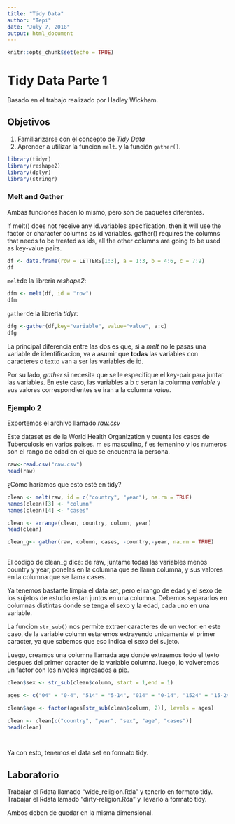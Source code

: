 ```yaml
---
title: "Tidy Data"
author: "Tepi"
date: "July 7, 2018"
output: html_document
---
```


```r
knitr::opts_chunk$set(echo = TRUE)
```

# Tidy Data Parte 1 

Basado en el trabajo realizado por Hadley Wickham.

## Objetivos 

1. Familiarizarse con el concepto de *Tidy Data*
2. Aprender a utilizar la funcion ```melt```. y la función ```gather()```.





```r
library(tidyr)
library(reshape2)
library(dplyr)
library(stringr)
```


### Melt and Gather

Ambas funciones hacen lo mismo, pero son de paquetes diferentes.

if melt() does not receive any id.variables specification, then it will use the factor or character columns as id variables. gather() requires the columns that needs to be treated as ids, all the other columns are going to be used as key-value pairs.

```r

df <- data.frame(row = LETTERS[1:3], a = 1:3, b = 4:6, c = 7:9)
df

```

```melt```de la libreria *reshape2*:

```r
dfm <- melt(df, id = "row")
dfm
```

```gather```de la libreria *tidyr*:
```r
dfg <-gather(df,key="variable", value="value", a:c)
dfg
```

La principal diferencia entre las dos es que, si a *melt* no le pasas una variable de identificacion, va a asumir que **todas** las variables con caracteres o texto van a ser las variables de id. 

Por su lado, *gather* si necesita que se le especifique el key-pair para juntar las variables. En este caso, las variables a b c seran la columna *variable* y sus valores correspondientes se iran a la columna *value*.

### Ejemplo 2

Exportemos el archivo llamado *raw.csv* 

Este dataset es de la World Health Organization y cuenta los casos de Tuberculosis en varios paises. m es masculino, f es femenino y los numeros son el rango de edad en el que se encuentra la persona.



```r
raw<-read.csv("raw.csv")
head(raw)

```

¿Cómo haríamos que esto esté en tidy?

```r
clean <- melt(raw, id = c("country", "year"), na.rm = TRUE)
names(clean)[3] <- "column"
names(clean)[4] <- "cases"

clean <- arrange(clean, country, column, year)
head(clean)

```


```r
clean_g<- gather(raw, column, cases, -country,-year, na.rm = TRUE) 
                 
```

El codigo de clean_g dice: de raw, juntame todas las variables menos country y year, ponelas en la columna que se llama columna, y sus valores en la columna que se llama cases.

Ya tenemos bastante limpia el data set, pero el rango de edad y el sexo de los sujetos de estudio estan juntos en una columna. Debemos separarlos en columnas distintas donde se tenga el sexo y la edad, cada uno en una variable.

La funcion ```str_sub()``` nos permite extraer caracteres de un vector. en este caso, de la variable column estaremos extrayendo unicamente el primer caracter, ya que sabemos que eso indica el sexo del sujeto.

Luego, creamos una columna llamada age donde extraemos todo el texto despues del primer caracter de la variable columna. luego, lo volveremos un factor con los niveles ingresados a pie. 


```r

clean$sex <- str_sub(clean$column, start = 1,end = 1)

ages <- c("04" = "0-4", "514" = "5-14", "014" = "0-14", "1524" = "15-24", "2534" = "25-34", "3544" = "35-44", "4554" = "45-54", "5564" = "55-64", "65"= "65+", "u" = NA)

clean$age <- factor(ages[str_sub(clean$column, 2)], levels = ages)

clean <- clean[c("country", "year", "sex", "age", "cases")]
head(clean)




```

Ya con esto, tenemos el data set en formato tidy.


## Laboratorio

Trabajar el Rdata llamado "wide_religion.Rda" y tenerlo en formato tidy.
Trabajar el Rdata lamado "dirty-religion.Rda" y llevarlo a formato tidy.

Ambos deben de quedar en la misma dimensional. 


